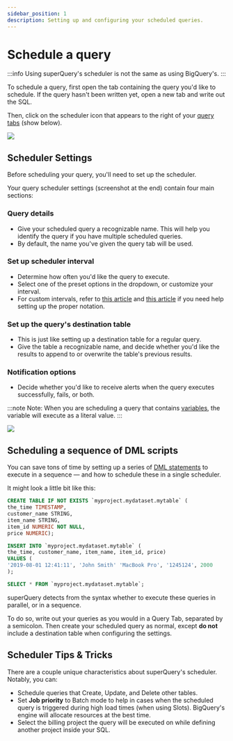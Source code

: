 ```yaml
---
sidebar_position: 1
description: Setting up and configuring your scheduled queries.
---
```


# Schedule a query

:::info
Using superQuery's scheduler is not the same as using BigQuery's.
:::

To schedule a query, first open the tab containing the query you'd like to schedule. If the query hasn't been written yet, open a new tab and write out the SQL.

Then, click on the scheduler icon that appears to the right of your [query tabs](../superquery-editor/query-tabs.mdx) (show below).

![](../../../static/img/superquery/image-78.png)

## Scheduler Settings

Before scheduling your query, you'll need to set up the scheduler.

Your query scheduler settings (screenshot at the end) contain four main sections:

### Query details

* Give your scheduled query a recognizable name. This will help you identify the query if you have multiple scheduled queries.
* By default, the name you've given the query tab will be used.

### Set up scheduler interval

* Determine how often you'd like the query to execute.
* Select one of the preset options in the dropdown, or customize your interval.
* For custom intervals, refer to [this article](http://www.quartz-scheduler.org/documentation/quartz-2.3.0/tutorials/crontrigger.html) and [this article](https://www.freeformatter.com/cron-expression-generator-quartz.html) if you need help setting up the proper notation.

### Set up the query's destination table

* This is just like setting up a destination table for a regular query.
* Give the table a recognizable name, and decide whether you'd like the results to append to or overwrite the table's previous results.

### Notification options

* Decide whether you'd like to receive alerts when the query executes successfully, fails, or both.

:::note
Note: When you are scheduling a query that contains [variables](../superquery-editor/variables.mdx), the variable will execute as a literal value.
:::

![](../../../static/img/superquery/image-79.png)

## Scheduling a sequence of DML scripts

You can save tons of time by setting up a series of [DML statements](https://cloud.google.com/bigquery/docs/reference/standard-sql/dml-syntax) to execute in a sequence &mdash; and how to schedule these in a single scheduler.

It might look a little bit like this:

```sql
CREATE TABLE IF NOT EXISTS `myproject.mydataset.mytable` (
the_time TIMESTAMP,
customer_name STRING,
item_name STRING,
item_id NUMERIC NOT NULL,
price NUMERIC);

INSERT INTO `myproject.mydataset.mytable` (
the_time, customer_name, item_name, item_id, price)
VALUES (
'2019-08-01 12:41:11', 'John Smith' 'MacBook Pro', '1245124', 2000
);

SELECT * FROM `myproject.mydataset.mytable`;
```

superQuery detects from the syntax whether to execute these queries in parallel, or in a sequence.

To do so, write out your queries as you would in a Query Tab, separated by a semicolon. Then create your scheduled query as normal, except **do not** include a destination table when configuring the settings.

## Scheduler Tips & Tricks

There are a couple unique characteristics about superQuery's scheduler. Notably, you can:

* Schedule queries that Create, Update, and Delete other tables.
* Set **Job priority** to Batch mode to help in cases when the scheduled query is triggered during high load times (when using Slots). BigQuery's engine will allocate resources at the best time.
* Select the billing project the query will be executed on while defining another project inside your SQL.
